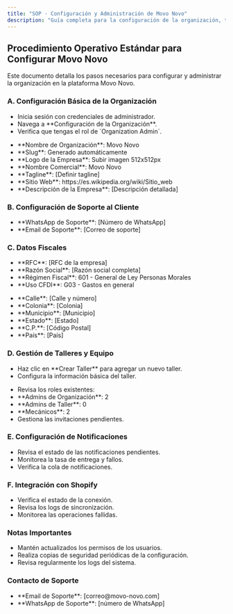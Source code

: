 ```yaml
---
title: "SOP · Configuración y Administración de Movo Novo"
description: "Guía completa para la configuración de la organización, talleres, equipo, notificaciones e integraciones."
---
```


## Procedimiento Operativo Estándar para Configurar Movo Novo

<Info>
Este documento detalla los pasos necesarios para configurar y administrar la organización en la plataforma Movo Novo.
</Info>

### A. Configuración Básica de la Organización

<Steps titleSize="h4">
  <Step title="Paso 1 · Acceso a la Configuración" icon="user-cog" iconType="solid" stepNumber={1}>
    <ul>
      <li>Inicia sesión con credenciales de administrador.</li>
      <li>Navega a **Configuración de la Organización**.</li>
      <li>Verifica que tengas el rol de `Organization Admin`.</li>
    </ul>
  </Step>

  <Step title="Paso 2 · Datos de la Organización" icon="building" iconType="solid" stepNumber={2}>
    <ul>
      <li>**Nombre de Organización**: Movo Novo</li>
      <li>**Slug**: Generado automáticamente</li>
      <li>**Logo de la Empresa**: Subir imagen 512x512px</li>
      <li>**Nombre Comercial**: Movo Novo</li>
      <li>**Tagline**: [Definir tagline]</li>
      <li>**Sitio Web**: https://es.wikipedia.org/wiki/Sitio_web</li>
      <li>**Descripción de la Empresa**: [Descripción detallada]</li>
    </ul>
  </Step>
</Steps>

### B. Configuración de Soporte al Cliente

<Steps titleSize="h4">
  <Step title="Paso 3 · Canales de Soporte" icon="headset" iconType="solid" stepNumber={3}>
    <ul>
      <li>**WhatsApp de Soporte**: [Número de WhatsApp]</li>
      <li>**Email de Soporte**: [Correo de soporte]</li>
    </ul>
  </Step>
</Steps>

### C. Datos Fiscales

<Steps titleSize="h4">
  <Step title="Paso 4 · Configuración Fiscal" icon="file-invoice-dollar" iconType="solid" stepNumber={4}>
    <ul>
      <li>**RFC**: [RFC de la empresa]</li>
      <li>**Razón Social**: [Razón social completa]</li>
      <li>**Régimen Fiscal**: 601 - General de Ley Personas Morales</li>
      <li>**Uso CFDI**: G03 - Gastos en general</li>
    </ul>
  </Step>

  <Step title="Paso 5 · Domicilio Fiscal" icon="map-marker-alt" iconType="solid" stepNumber={5}>
    <ul>
      <li>**Calle**: [Calle y número]</li>
      <li>**Colonia**: [Colonia]</li>
      <li>**Municipio**: [Municipio]</li>
      <li>**Estado**: [Estado]</li>
      <li>**C.P.**: [Código Postal]</li>
      <li>**País**: [País]</li>
    </ul>
  </Step>
</Steps>

### D. Gestión de Talleres y Equipo

<Steps titleSize="h4">
  <Step title="Paso 6 · Administración de Talleres" icon="warehouse" iconType="solid" stepNumber={6}>
    <ul>
      <li>Haz clic en **Crear Taller** para agregar un nuevo taller.</li>
      <li>Configura la información básica del taller.</li>
    </ul>
  </Step>

  <Step title="Paso 7 · Gestión de Equipo" icon="users" iconType="solid" stepNumber={7}>
    <ul>
      <li>Revisa los roles existentes:</li>
      <li>**Admins de Organización**: 2</li>
      <li>**Admins de Taller**: 0</li>
      <li>**Mecánicos**: 2</li>
      <li>Gestiona las invitaciones pendientes.</li>
    </ul>
  </Step>
</Steps>

### E. Configuración de Notificaciones

<Steps titleSize="h4">
  <Step title="Paso 8 · Monitoreo de Notificaciones" icon="bell" iconType="solid" stepNumber={8}>
    <ul>
      <li>Revisa el estado de las notificaciones pendientes.</li>
      <li>Monitorea la tasa de entrega y fallos.</li>
      <li>Verifica la cola de notificaciones.</li>
    </ul>
  </Step>
</Steps>

### F. Integración con Shopify

<Steps titleSize="h4">
  <Step title="Paso 9 · Configuración de Shopify" icon="shopping-cart" iconType="solid" stepNumber={9}>
    <ul>
      <li>Verifica el estado de la conexión.</li>
      <li>Revisa los logs de sincronización.</li>
      <li>Monitorea las operaciones fallidas.</li>
    </ul>
  </Step>
</Steps>

### Notas Importantes

<Warning>
  <ul>
    <li>Mantén actualizados los permisos de los usuarios.</li>
    <li>Realiza copias de seguridad periódicas de la configuración.</li>
    <li>Revisa regularmente los logs del sistema.</li>
  </ul>
</Warning>

### Contacto de Soporte

<Callout type="info" title="Asistencia Técnica">
  <ul>
    <li>**Email de Soporte**: [correo@movo-novo.com]</li>
    <li>**WhatsApp de Soporte**: [número de WhatsApp]</li>
  </ul>
</Callout>